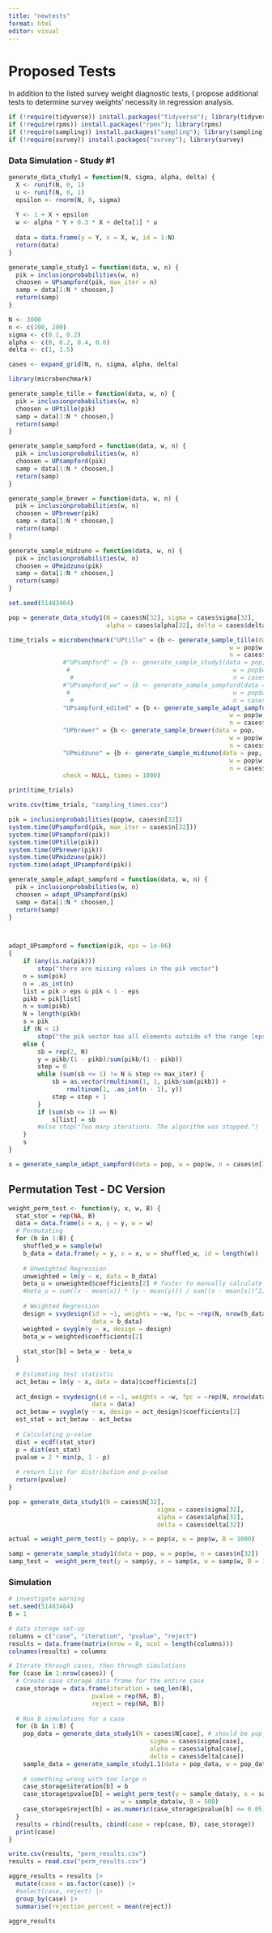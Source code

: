 ```yaml
---
title: "newtests"
format: html
editor: visual
---
```


# Proposed Tests

In addition to the listed survey weight diagnostic tests, I propose additional tests to determine survey weights' necessity in regression analysis.

```r
if (!require(tidyverse)) install.packages("tidyverse"); library(tidyverse)
if (!require(rpms)) install.packages("rpms"); library(rpms)
if (!require(sampling)) install.packages("sampling"); library(sampling)
if (!require(survey)) install.packages("survey"); library(survey)
```

### Data Simulation - Study #1

```r
generate_data_study1 = function(N, sigma, alpha, delta) {
  X <- runif(N, 0, 1)
  u <- runif(N, 0, 1)
  epsilon <- rnorm(N, 0, sigma)
  
  Y <- 1 + X + epsilon
  w <- alpha * Y + 0.3 * X + delta[1] * u
  
  data = data.frame(y = Y, x = X, w, id = 1:N)
  return(data)
}

generate_sample_study1 = function(data, w, n) {
  pik = inclusionprobabilities(w, n)
  choosen = UPsampford(pik, max_iter = n)
  samp = data[1:N * choosen,]
  return(samp)
}

N <- 3000
n <- c(100, 200)
sigma <- c(0.1, 0.2)
alpha <- c(0, 0.2, 0.4, 0.6)
delta <- c(1, 1.5)

cases <- expand_grid(N, n, sigma, alpha, delta)
```


```r
library(microbenchmark)

generate_sample_tille = function(data, w, n) {
  pik = inclusionprobabilities(w, n)
  choosen = UPtille(pik)
  samp = data[1:N * choosen,]
  return(samp)
}

generate_sample_sampford = function(data, w, n) {
  pik = inclusionprobabilities(w, n)
  choosen = UPsampford(pik)
  samp = data[1:N * choosen,]
  return(samp)
}

generate_sample_brewer = function(data, w, n) {
  pik = inclusionprobabilities(w, n)
  choosen = UPbrewer(pik)
  samp = data[1:N * choosen,]
  return(samp)
}

generate_sample_midzuno = function(data, w, n) {
  pik = inclusionprobabilities(w, n)
  choosen = UPmidzuno(pik)
  samp = data[1:N * choosen,]
  return(samp)
}

set.seed(51483464)

pop = generate_data_study1(N = cases$N[32], sigma = cases$sigma[32],
                           alpha = cases$alpha[32], delta = cases$delta[32])

time_trials = microbenchmark("UPtille" = {b <- generate_sample_tille(data = pop,
                                                             w = pop$w,
                                                             n = cases$n[32])},
               #"UPsampford" = {b <- generate_sample_study1(data = pop,
                #                                             w = pop$w,
                 #                                            n = cases$n[32])},
               #"UPsampford_wo" = {b <- generate_sample_sampford(data = pop,
                #                                             w = pop$w,
                 #                                            n = cases$n[32])},
               "UPsampford_edited" = {b <- generate_sample_adapt_sampford(data = pop,
                                                             w = pop$w,
                                                             n = cases$n[32])},
               "UPbrewer" = {b <- generate_sample_brewer(data = pop,
                                                             w = pop$w,
                                                             n = cases$n[32])},
               "UPmidzuno" = {b <- generate_sample_midzuno(data = pop,
                                                             w = pop$w,
                                                             n = cases$n[32])},
               check = NULL, times = 1000)

print(time_trials)

write.csv(time_trials, "sampling_times.csv")

pik = inclusionprobabilities(pop$w, cases$n[32])
system.time(UPsampford(pik, max_iter = cases$n[32]))
system.time(UPsampford(pik))
system.time(UPtille(pik))
system.time(UPbrewer(pik))
system.time(UPmidzuno(pik))
system.time(adapt_UPsampford(pik))
```

```r
generate_sample_adapt_sampford = function(data, w, n) {
  pik = inclusionprobabilities(w, n)
  choosen = adapt_UPsampford(pik)
  samp = data[1:N * choosen,]
  return(samp)
}



adapt_UPsampford = function(pik, eps = 1e-06) 
{
    if (any(is.na(pik))) 
        stop("there are missing values in the pik vector")
    n = sum(pik)
    n = .as_int(n)
    list = pik > eps & pik < 1 - eps
    pikb = pik[list]
    n = sum(pikb)
    N = length(pikb)
    s = pik
    if (N < 1) 
        stop("the pik vector has all elements outside of the range [eps,1-eps]")
    else {
        sb = rep(2, N)
        y = pikb/(1 - pikb)/sum(pikb/(1 - pikb))
        step = 0
        while (sum(sb <= 1) != N & step <= max_iter) {
            sb = as.vector(rmultinom(1, 1, pikb/sum(pikb)) + 
                rmultinom(1, .as_int(n - 1), y))
            step = step + 1
        }
        if (sum(sb <= 1) == N) 
            s[list] = sb
        #else stop("Too many iterations. The algorithm was stopped.")
    }
    s
}

x = generate_sample_adapt_sampford(data = pop, w = pop$w, n = cases$n[32])
```


## Permutation Test - DC Version

```r
weight_perm_test <- function(y, x, w, B) {
  stat_stor = rep(NA, B)
  data = data.frame(x = x, y = y, w = w)
  # Permutating
  for (b in 1:B) {
    shuffled_w = sample(w)
    b_data = data.frame(y = y, x = x, w = shuffled_w, id = length(w))
    
    # Unweighted Regression
    unweighted = lm(y ~ x, data = b_data)
    beta_u = unweighted$coefficients[2] # faster to manually calculate beta_1
    #beta_u = sum((x - mean(x)) * (y - mean(y))) / sum((x - mean(x))^2)
    
    # Weighted Regression
    design = svydesign(id = ~1, weights = ~w, fpc = ~rep(N, nrow(b_data)),
                       data = b_data)
    weighted = svyglm(y ~ x, design = design)
    beta_w = weighted$coefficients[2]
    
    stat_stor[b] = beta_w - beta_u
  }
  
  # Estimating test statistic
  act_betau = lm(y ~ x, data = data)$coefficients[2]
  
  act_design = svydesign(id = ~1, weights = ~w, fpc = ~rep(N, nrow(data)),
                       data = data)
  act_betaw = svyglm(y ~ x, design = act_design)$coefficients[2]
  est_stat = act_betaw - act_betau
  
  # Calculating p-value
  dist = ecdf(stat_stor)
  p = dist(est_stat)
  pvalue = 2 * min(p, 1 - p)
  
  # return list for distribution and p-value
  return(pvalue)
}

pop = generate_data_study1(N = cases$N[32],
                                         sigma = cases$sigma[32],
                                         alpha = cases$alpha[32],
                                         delta = cases$delta[32])

actual = weight_perm_test(y = pop$y, x = pop$x, w = pop$w, B = 1000)

samp = generate_sample_study1(data = pop, w = pop$w, n = cases$n[32])
samp_test =  weight_perm_test(y = samp$y, x = samp$x, w = samp$w, B = 1000)
```

### Simulation

```r
# investigate warning
set.seed(51483464)
B = 1

# data storage set-up
columns = c("case", "iteration", "pvalue", "reject")
results = data.frame(matrix(nrow = 0, ncol = length(columns)))
colnames(results) = columns

# Iterate through cases, then through simulations
for (case in 1:nrow(cases)) {
  # Create case storage data frame for the entire case
  case_storage = data.frame(iteration = seq_len(B),
                       pvalue = rep(NA, B),
                       reject = rep(NA, B))
  
  # Run B simulations for a case
  for (b in 1:B) {
    pop_data = generate_data_study1(N = cases$N[case], # should be pop_data
                                       sigma = cases$sigma[case],
                                       alpha = cases$alpha[case],
                                       delta = cases$delta[case])
    sample_data = generate_sample_study1.1(data = pop_data, w = pop_data$w, n = cases$n[case])
    
    # something wrong with too large n
    case_storage$iteration[b] = b
    case_storage$pvalue[b] = weight_perm_test(y = sample_data$y, x = sample_data$x,
                               w = sample_data$w, B = 500)
    case_storage$reject[b] = as.numeric(case_storage$pvalue[b] <= 0.05)
  }
  results = rbind(results, cbind(case = rep(case, B), case_storage))
  print(case)
}

write.csv(results, "perm_results.csv")
results = read.csv("perm_results.csv")

aggre_results = results |>
  mutate(case = as.factor(case)) |>
  #select(case, reject) |>
  group_by(case) |>
  summarise(rejection_percent = mean(reject))

aggre_results
```





